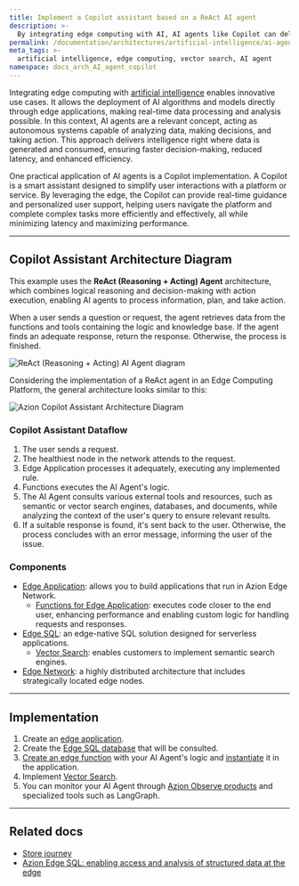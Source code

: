 ```yaml
---
title: Implement a Copilot assistant based on a ReAct AI agent
description: >-
  By integrating edge computing with AI, AI agents like Copilot can deliver fast, personalized support and real-time intelligence directly at the edge.
permalink: /documentation/architectures/artificial-intelligence/ai-agent-copilot-assistant/
meta_tags: >-
  artificial intelligence, edge computing, vector search, AI agent
namespace: docs_arch_AI_agent_copilot
---
```


Integrating edge computing with [artificial intelligence](https://www.azion.com/en/solutions/ai-agents/) enables innovative use cases. It allows the deployment of AI algorithms and models directly through edge applications, making real-time data processing and analysis possible. In this context, AI agents are a relevant concept, acting as autonomous systems capable of analyzing data, making decisions, and taking action. This approach delivers intelligence right where data is generated and consumed, ensuring faster decision-making, reduced latency, and enhanced efficiency.

One practical application of AI agents is a Copilot implementation. A Copilot is a smart assistant designed to simplify user interactions with a platform or service. By leveraging the edge, the Copilot can provide real-time guidance and personalized user support, helping users navigate the platform and complete complex tasks more efficiently and effectively, all while minimizing latency and maximizing performance.

---

## Copilot Assistant Architecture Diagram

This example uses the **ReAct (Reasoning + Acting) Agent** architecture, which combines logical reasoning and decision-making with action execution, enabling AI agents to process information, plan, and take action.

When a user sends a question or request, the agent retrieves data from the functions and tools containing the logic and knowledge base. If the agent finds an adequate response, return the response. Otherwise, the process is finished.

![ReAct (Reasoning + Acting) AI Agent diagram](/assets/docs/images/uploads/react-agent-architecture-diagram.png)

Considering the implementation of a ReAct agent in an Edge Computing Platform, the general architecture looks similar to this: 

![Azion Copilot Assistant Architecture Diagram](/assets/docs/images/uploads/azion-copilot-assistant-architecture-diagram.png)

### Copilot Assistant Dataflow

1. The user sends a request.
2. The healthiest node in the network attends to the request.
3. Edge Application processes it adequately, executing any implemented rule.
4. Functions executes the AI Agent's logic.
5. The AI Agent consults various external tools and resources, such as semantic or vector search engines, databases, and documents, while analyzing the context of the user's query to ensure relevant results.
6. If a suitable response is found, it's sent back to the user. Otherwise, the process concludes with an error message, informing the user of the issue.

### Components

- [Edge Application](/en/documentation/products/build/edge-application/): allows you to build applications that run in Azion Edge Network.
  - [Functions for Edge Application](/en/documentation/products/build/edge-application/edge-functions/): executes code closer to the end user, enhancing performance and enabling custom logic for handling requests and responses.
- [Edge SQL](/en/documentation/products/store/edge-sql/): an edge-native SQL solution designed for serverless applications.
  - [Vector Search](/en/documentation/products/store/edge-sql/vector-search/): enables customers to implement semantic search engines.
- [Edge Network](https://www.azion.com/en/products/our-network/): a highly distributed architecture that includes strategically located edge nodes.

---

## Implementation

1. Create an [edge application](/en/documentation/products/guides/build/build-an-application/).
2. Create the [Edge SQL database](/en/documentation/products/store/sql/create-database/) that will be consulted.
3. [Create an edge function](/en/documentation/products/build/edge-application/edge-functions/#implementation) with your AI Agent's logic and [instantiate](/en/documentation/products/guides/build/instantiate-edge-functions/) it in the application.
4. Implement [Vector Search](/en/documentation/products/guides/edge-sql-vector-search/).
5. You can monitor your AI Agent through [Azion Observe products](/en/documentation/products/observe/overview/) and specialized tools such as LangGraph.

---

## Related docs

- [Store journey](/en/documentation/products/store/overview/)
- [Azion Edge SQL: enabling access and analysis of structured data at the edge](https://www.azion.com/en/products/edge-sql/)
